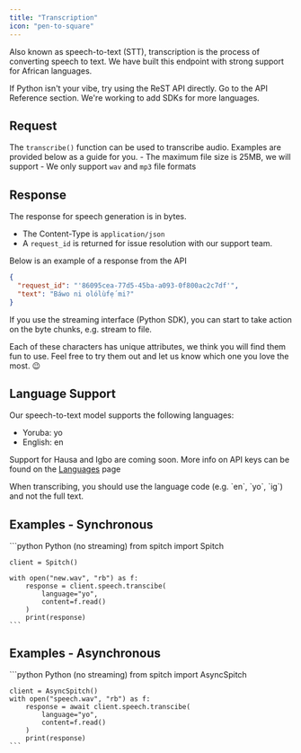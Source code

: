 ```yaml
---
title: "Transcription"
icon: "pen-to-square"
---
```


Also known as speech-to-text (STT), transcription is the process of converting speech to text. We have built this endpoint with strong support for African languages.

<Tip>
    If Python isn't your vibe, try using the ReST API directly. Go to the API Reference section.
    We're working to add SDKs for more languages.
</Tip>

## Request
The `transcribe()` function can be used to transcribe audio. Examples are provided below as a guide for you.
<Warning>
    - The maximum file size is 25MB, we will support
    - We only support `wav` and `mp3` file formats
</Warning>

## Response
The response for speech generation is in bytes.
* The Content-Type is `application/json`
* A `request_id` is returned for issue resolution with our support team.

Below is an example of a response from the API
```json
{
  "request_id": "'86095cea-77d5-45ba-a093-0f800ac2c7df'",
  "text": "Báwo ni olólùfẹ́ mi?"
}
```

If you use the streaming interface (Python SDK), you can start to take action on the byte chunks, e.g. stream to file.

Each of these characters has unique attributes, we think you will find them fun to use. Feel free to try them out and let us know which one you love the most. 😉

## Language Support
Our speech-to-text model supports the following languages:
- Yoruba: yo
- English: en

Support for Hausa and Igbo are coming soon.
More info on API keys can be found on the [Languages](/concepts/languages) page

<Note>
    When transcribing, you should use the language code (e.g. `en`, `yo`, `ig`) and not the full text.
</Note>

## Examples - Synchronous
<CodeGroup>
    ```python Python (no streaming)
    from spitch import Spitch

    client = Spitch()

    with open("new.wav", "rb") as f:
        response = client.speech.transcibe(
            language="yo",
            content=f.read()
        )
        print(response)
    ```
</CodeGroup>


## Examples - Asynchronous
<CodeGroup>
    ```python Python (no streaming)
    from spitch import AsyncSpitch

    client = AsyncSpitch()
    with open("speech.wav", "rb") as f:
        response = await client.speech.transcibe(
            language="yo",
            content=f.read()
        )
        print(response)
    ```
</CodeGroup>